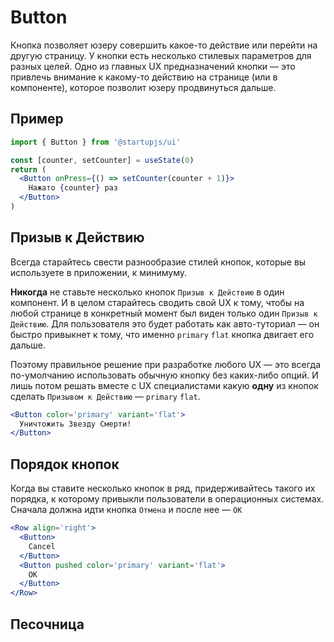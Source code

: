 
# Button

Кнопка позволяет юзеру совершить какое-то действие или перейти на другую страницу. У кнопки есть несколько стилевых параметров для разных целей. Одно из главных UX предназначений кнопки — это привлечь внимание к какому-то действию на странице (или в компоненте), которое позволит юзеру продвинуться дальше.

## Пример

```jsx
import { Button } from '@startupjs/ui'
```

```jsx example
const [counter, setCounter] = useState(0)
return (
  <Button onPress={() => setCounter(counter + 1)}>
    Нажато {counter} раз
  </Button>
)
```

## Призыв к Действию

Всегда старайтесь свести разнообразие стилей кнопок, которые вы используете в приложении, к минимуму.

__Никогда__ не ставьте несколько кнопок `Призыв к Действию` в один компонент. И в целом старайтесь сводить свой UX к тому, чтобы на любой странице в конкретный момент был виден только один `Призыв к Действию`. Для пользователя это будет работать как авто-туториал — он быстро привыкнет к тому, что именно `primary` `flat` кнопка двигает его дальше.

Поэтому правильное решение при разработке любого UX — это всегда по-умолчанию использовать обычную кнопку без каких-либо опций. И лишь потом решать вместе с UX специалистами какую **одну** из кнопок сделать `Призывом к Действию` — `primary` `flat`.

```jsx example
<Button color='primary' variant='flat'>
  Уничтожить Звезду Смерти!
</Button>
```

## Порядок кнопок

Когда вы ставите несколько кнопок в ряд, придерживайтесь такого их порядка, к которому привыкли пользователи в операционных системах. Сначала должна идти кнопка `Отмена` и после нее — `OK`

```jsx example
<Row align='right'>
  <Button>
    Cancel
  </Button>
  <Button pushed color='primary' variant='flat'>
    OK
  </Button>
</Row>
```

## Песочница

<Sandbox Component={Button} />
